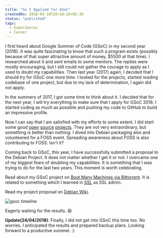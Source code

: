 ```yaml
---
title: "So I Applied for GSoC"
createdOn: 2018-03-28T20:58:26+05:30
status: "published"
tags:
  - Experiences
  - Career
---
```


I first heard about Google Summer of Code (GSoC) in my second year (2016). It
was quite fascinating to know that such a program exists (possibly because of
that super attractive amount of money, $5500 at that time). I researched about
it and sent emails to some mentors. The replies were mostly encouraging, but I
still could not gather the courage to apply as I used to doubt my capabilities.
Then last year (2017) again, I decided that I should try for GSoC one more time.
I looked for the projects, started reading codebase of one project, but due to
my lack of determination, I again did not apply.

In the summers of 2017, I got some time to think about it. I decided that for
the next year, I will try everything to make sure that I apply for GSoC 2018. I
started coding as much as possible and pushing my code to GitHub to build an
impressive profile.

Now I can say that I am satisfied with my efforts to some extent. I did start
some good [open](https://github.com/yashhere/BeautifyMP3)
[source](https://github.com/yashhere/ConMan)
[projects](https://github.com/yashhere/Goofy). They are not very extraordinary,
but something is better than nothing. I dived into Debian packaging also and
volunteered for a FOSS event. Spreading awareness about FOSS is also
contributing to FOSS. Isn't it?

Coming back to GSoC, this year, I have successfully submitted a proposal to the
Debian Project. It does not matter whether I get it or not. I overcame one of my
biggest fears of doubting my capabilities. It is something that I was trying to
do for the last two years. This moment is worth celebrating.

Read about my GSoC project on
[Boot Many Machines via Bittorrent](https://wiki.debian.org/SummerOfCode2018/Projects#SummerOfCode2018.2FProjects.2FBootTorrent.Boot_many_machines_via_bittorrent).
It is related to something which I learned in [SSL](http://athena.nitc.ac.in/)
as SSL admin.

Read my project proposal on
[Debian Wiki](https://wiki.debian.org/YashAgarwal/GSoCProposal).

![gsoc timeline](/images/notes/so-i-applied-for-gsoc/gsoc-timeline.png "gsoc timeline")

Eagerly waiting for the results. 😄

**Update(24/04/2018)**: Finally, I did not get into GSoC this time too. No
worries. I anticipated the results and prepared backup plans. Looking forward to
a productive summer. :)
